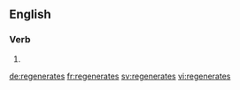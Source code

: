 {{also|régénérâtes}}
==English==

===Verb===
{{head|en|verb form}}

# {{en-third-person singular of|regenerate}}

[[de:regenerates]]
[[fr:regenerates]]
[[sv:regenerates]]
[[vi:regenerates]]